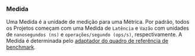 ### Medida
Uma Medida é a unidade de medição para uma Métrica.
Por padrão, todos os Projetos começam com uma Medida de `Latência` e `Vazão`
com unidades de `nanosegundos (ns)` e `operações/segundo (ops/s)`, respectivamente.
A Medida é determinada pelo [adaptador do quadro de referência de benchmark](/pt/docs/explanation/adapters/).